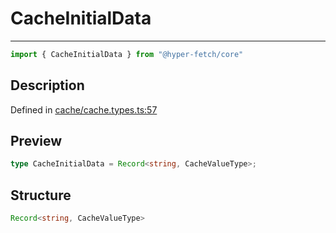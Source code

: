 

# CacheInitialData

<div class="api-docs__separator" data-reactroot="">

---

</div><div class="api-docs__import" data-reactroot="">

```ts
import { CacheInitialData } from "@hyper-fetch/core"
```

</div><div class="api-docs__section">

## Description

</div><div class="api-docs__description"><span class="api-docs__do-not-parse">



</span></div><p class="api-docs__definition">

Defined in [cache/cache.types.ts:57](https://github.com/BetterTyped/hyper-fetch/blob/993719ed/packages/core/src/cache/cache.types.ts#L57)

</p><div class="api-docs__section">

## Preview

</div><div class="api-docs__preview type single">

```ts
type CacheInitialData = Record<string, CacheValueType>;
```

</div><div class="api-docs__section">

## Structure

</div><div class="api-docs__returns">

```ts
Record<string, CacheValueType>
```

</div>